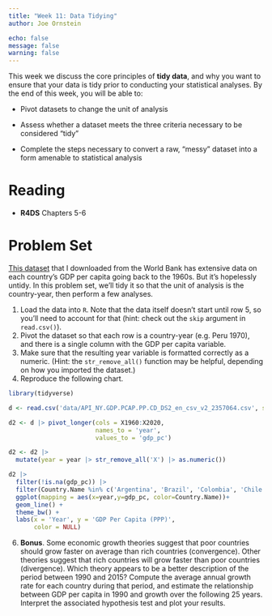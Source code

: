 ```yaml
---
title: "Week 11: Data Tidying"
author: Joe Ornstein

echo: false
message: false
warning: false
---
```


This week we discuss the core principles of **tidy data**, and why you want to ensure that your data is tidy prior to conducting your statistical analyses. By the end of this week, you will be able to:

-   Pivot datasets to change the unit of analysis

-   Assess whether a dataset meets the three criteria necessary to be considered "tidy"

-   Complete the steps necessary to convert a raw, "messy" dataset into a form amenable to statistical analysis

# Reading

-   **R4DS** Chapters 5-6

# Problem Set

[This dataset](API_NY.GDP.PCAP.PP.CD_DS2_en_csv_v2_2357064.csv) that I downloaded from the World Bank has extensive data on each country's GDP per capita going back to the 1960s. But it's hopelessly untidy. In this problem set, we'll tidy it so that the unit of analysis is the country-year, then perform a few analyses.

1.  Load the data into `R`. Note that the data itself doesn't start until row 5, so you'll need to account for that (hint: check out the `skip` argument in `read.csv()`).
2.  Pivot the dataset so that each row is a country-year (e.g. Peru 1970), and there is a single column with the GDP per capita variable.
3.  Make sure that the resulting year variable is formatted correctly as a numeric. (Hint: the `str_remove_all()` function may be helpful, depending on how you imported the dataset.)
4.  Reproduce the following chart.

```r
library(tidyverse)

d <- read.csv('data/API_NY.GDP.PCAP.PP.CD_DS2_en_csv_v2_2357064.csv', skip = 4)

d2 <- d |> pivot_longer(cols = X1960:X2020,
                        names_to = 'year',
                        values_to = 'gdp_pc')

d2 <- d2 |> 
  mutate(year = year |> str_remove_all('X') |> as.numeric())

d2 |> 
  filter(!is.na(gdp_pc)) |> 
  filter(Country.Name %in% c('Argentina', 'Brazil', 'Colombia', 'Chile')) |> 
  ggplot(mapping = aes(x=year,y=gdp_pc, color=Country.Name))+
  geom_line() +
  theme_bw() +
  labs(x = 'Year', y = 'GDP Per Capita (PPP)',
       color = NULL)
```

6.  **Bonus**. Some economic growth theories suggest that poor countries should grow faster on average than rich countries (convergence). Other theories suggest that rich countries will grow faster than poor countries (divergence). Which theory appears to be a better description of the period between 1990 and 2015? Compute the average annual growth rate for each country during that period, and estimate the relationship between GDP per capita in 1990 and growth over the following 25 years. Interpret the associated hypothesis test and plot your results.
